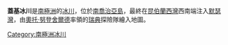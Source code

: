 {{Coord|54|17|S|36|41|W|type:glacier_source:GNIS|display=title}}

'''蓋基冰川'''是[[南極洲|南極洲]]的[[冰川|冰川]]，位於[[南喬治亞島|南喬治亞島]]，最終在[[昆伯蘭西灣|昆伯蘭西灣]]西南端注入[[默瑟灣|默瑟灣]]，由[[奧托·努登舍爾德|奧托·努登舍爾德]]率領的[[瑞典|瑞典]]探險隊繪入地圖。

{{Antarctica-geo-stub}}
[[Category:南極洲冰川|Category:南極洲冰川]]